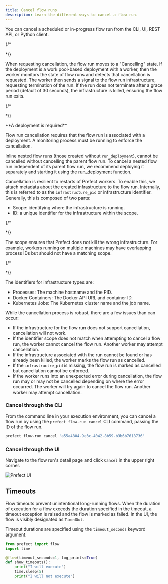 ```yaml
---
title: Cancel flow runs
description: Learn the different ways to cancel a flow run.
---
```


You can cancel a scheduled or in-progress flow run from the CLI, UI, REST API, or Python client.

{/*
<!-- vale off -->
*/}

When requesting cancellation, the flow run moves to a "Cancelling" state.
If the deployment is a work pool-based deployment with a worker, then the worker monitors 
the state of flow runs and detects that cancellation is requested.
The worker then sends a signal to the flow run infrastructure, requesting termination of the run.
If the run does not terminate after a grace period (default of 30 seconds), the infrastructure is killed, ensuring the flow run exits.


{/*
<!-- vale on -->
*/}

<Warning>
**A deployment is required**

Flow run cancellation requires that the flow run is associated with a deployment.
A monitoring process must be running to enforce the cancellation.

Inline nested flow runs (those created without `run_deployment`), cannot be cancelled without cancelling the parent flow run.
To cancel a nested flow run independent of its parent flow run, we recommend deploying it separately 
and starting it using the [run_deployment](/3.1/deploy/index) 
function.
</Warning>

Cancellation is resilient to restarts of Prefect workers.
To enable this, we attach metadata about the created infrastructure to the flow run.
Internally, this is referred to as the `infrastructure_pid` or infrastructure identifier.
Generally, this is composed of two parts:

- Scope: identifying where the infrastructure is running.
- ID: a unique identifier for the infrastructure within the scope.

{/*
<!-- vale off -->
*/}

The scope ensures that Prefect does not kill the wrong infrastructure.
For example, workers running on multiple machines may have overlapping process IDs but should not have a matching scope.

{/*
<!-- vale on -->
*/}

The identifiers for infrastructure types are:

- Processes: The machine hostname and the PID.
- Docker Containers: The Docker API URL and container ID.
- Kubernetes Jobs: The Kubernetes cluster name and the job name.

While the cancellation process is robust, there are a few issues than can occur:

- If the infrastructure for the flow run does not support cancellation, cancellation will not work.
- If the identifier scope does not match when attempting to cancel a flow run, the worker cannot cancel the flow run. 
Another worker may attempt cancellation.
- If the infrastructure associated with the run cannot be found or has already been killed, the worker marks the flow run as cancelled.
- If the `infrastructre_pid` is missing, the flow run is marked as cancelled but cancellation cannot be enforced.
- If the worker runs into an unexpected error during cancellation, the flow run may or may not be cancelled 
depending on where the error occurred. The worker will try again to cancel the flow run. Another worker may attempt cancellation.

### Cancel through the CLI

From the command line in your execution environment, you can cancel a flow run by using the 
`prefect flow-run cancel` CLI command, passing the ID of the flow run.

```bash
prefect flow-run cancel 'a55a4804-9e3c-4042-8b59-b3b6b7618736'
```

### Cancel through the UI

Navigate to the flow run's detail page and click `Cancel` in the upper right corner.

![Prefect UI](/3.1/img/ui/flow-run-cancellation-ui.png)

## Timeouts

Flow timeouts prevent unintentional long-running flows. When the duration of execution for a flow 
exceeds the duration specified in the timeout, a timeout exception is raised and the flow is marked as failed. 
In the UI, the flow is visibly designated as `TimedOut`.

Timeout durations are specified using the `timeout_seconds` keyword argument.

```python
from prefect import flow
import time

@flow(timeout_seconds=1, log_prints=True)
def show_timeouts():
    print("I will execute")
    time.sleep(5)
    print("I will not execute")
```